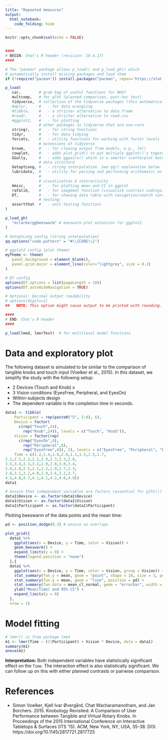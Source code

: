 ```yaml
---
title: "Repeated measures"
output: 
  html_notebook: 
    code_folding: hide
---
```


```r
knitr::opts_chunk$set(echo = FALSE)


####
# BEGIN: Chat's R header (revision: 10.4.17)
####

# The "pacman" package allows p_load() and p_load_gh() which
# automatically install missing packages and load them
if (!require("pacman")) install.packages("pacman", repos='https://stat.ethz.ch/CRAN/'); library(pacman)

p_load(
   car,        # grab bag of useful functions for NHST
   multcomp,   # for glht (planned comparison, post-hoc test)
   tidyverse,  # collection of the tidyverse packages (this automatically load the following):
   #dplyr,     #   - for data wrangling
   #tibble,    #   - a stricter alternative to data.frame
   #readr,     #   - a stricter alternative to read.csv
   #ggplot2,   #   - for plotting
               # other packages in tidyverse that are non-core
   stringr,    #   - for string functions
   tidyr,      #   - for data tidying
   forcats,    #   - utility functions for working with factor levels
               # extensions of tidyverse
   broom,      #   - for cleaing output from models, e.g., lm()
   cowplot,    #   - adds plot_grid() to put multiple ggplot()'s togeter
   GGally,     #   - adds ggpairs() which is a smarter scatterplot matrix
               # data structure
   GetoptLong, #   - string interpolation. See qq() explanation below
   lubridate,  #   - utility for parsing and performing arithematic on dates 
               # 
               # visualization & interactivity
   Hmisc,      #   - for plotting mean and CI in ggplot
   rafalib,    #   - for imagemat function (visualize contrast codings)
   DT,         #   - for showing data table with navigation/search controls
               # testing:
   assertthat  #   - unit-testing functions
)

p_load_gh(
   "eclarke/ggbeeswarm" # beeswarm plot extension for ggplot2
)

# GetoptLong config (string interpolation)
qq.options("code.pattern" = "#\\{CODE\\}") 

# ggplot2 config (plot theme)
myTheme <- theme(
   panel.background = element_blank(), 
   panel.grid.major = element_line(color="lightgrey", size = 0.2)
)

# DT config
options(DT.options = list(pageLength = 10))
options(DT.autoHideNavigation = TRUE)

# Optional: Decimal output readability
# options(digits=2)
##   NOTE: This option might cause output to be printed with rounding. (default value = 7)

####
# END: Chat's R header
####

p_load(lme4, lmerTest)  # for multilevel model functions
```

# Data and exploratory plot
The following dataset is simulated to be similar to the comparison of tangible knobs and touch input (Voelker et al., 2015). In this dataset, we simplify the study with the following setup:

* 2 Devices (Touch and Knob) x
* 3 Vision conditions (EyesFree, Peripheral, and EyesOn)
* Within-subjects design
* The dependent variable is the completion time in seconds.
```r
data1 <- tibble(
    Participant = rep(paste0("S", 1:8), 6), 
    Device = factor(
      c(rep("Touch",24), 
        rep("Knob",24)), levels = c("Touch", "Knob")), 
    Vision = factor(rep(
      c(rep("EyesOn",8),
        rep("Peripheral",8),
        rep("EyesFree",8)), 2), levels = c("EyesFree", "Peripheral", "EyesOn")),
    Time = c(1.2,1.4,1.8,2.0,1.1,1.5,1.5,1.7,
2.1,2.5,2.2,2.2,2.9,2.3,2.3,2.6,
3.5,3.4,3.3,3.2,2.9,2.8,3.8,3.4,
2.4,1.8,2.5,2.1,2.2,1.9,1.7,2.3,
2.8,3.1,3.2,4.0,2.9,3.6,3.2,3.7,
4.5,4.8,4.7,4.1,4.1,4.2,4.6,4.9))
data1
```

```r
# ensure that independent variables are factors (essential for glht())
data1$Device <- as.factor(data1$Device)
data1$Vision <- as.factor(data1$Vision)
data1$Participant <- as.factor(data1$Participant)
```

Plotting beeswarm of the data points and the mean time:

```r
pd <- position_dodge(0.3) # ensure no overlaps

plot_grid({ 
  data1 %>% 
    ggplot(aes(x = Device, y = Time, color = Vision)) +
    geom_beeswarm() + 
    expand_limits(y = 0) +
    theme(legend.position = "none")
  },{
  data1 %>% 
    ggplot(aes(x = Device, y = Time, color = Vision, group = Vision)) +
    stat_summary(fun.y = mean, geom = "point", shape = 18, size = 3, position = pd) + 
    stat_summary(fun.y = mean, geom = "line", position = pd) + 
    stat_summary(fun.data = mean_cl_normal, geom = "errorbar", width = 0, position = pd) + 
    ylab("Mean(Time) and 95% CI") +
    expand_limits(y = 0)
  },
  nrow = 1)
```

# Model fitting
```r
# lmer() is from package lme4
m1 <- lmer(Time ~ (1|Participant) + Vision * Device, data = data1)
summary(m1)
anova(m1)
```

**Interpretation:** Both independent variables have statistically significant effect on the `Time`. The interaction effect is also statistically significant. We can follow up on this with either planned contrasts or pairwise comparison.


# References
* Simon Voelker, Kjell Ivar Øvergård, Chat Wacharamanotham, and Jan Borchers. 2015. Knobology Revisited: A Comparison of User Performance between Tangible and Virtual Rotary Knobs. In Proceedings of the 2015 International Conference on Interactive Tabletops & Surfaces (ITS '15). ACM, New York, NY, USA, 35-38. DOI: https://doi.org/10.1145/2817721.2817725